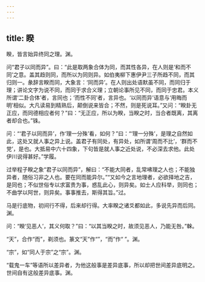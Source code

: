 ```yaml
---
---
---
```

title: 睽
---







睽，皆言始异终同之理。渊。

问“君子以同而异”。曰：“此是取两象合体为同，而其性各异，在人则是‘和而不同’之意。盖其趋则同，而所以为同则异。如伯夷柳下惠伊尹三子所趋不同，而其归则一。彖辞言睽而同，大象言：‘同而异’。在人则出处语默虽不同，而同归于理；讲论文字为说不同，而同于求合义理；立朝论事所见不同，而同于忠君。本义所谓‘二卦合体’者，言同也；‘而性不同’者，言异也。‘以同而异’语意与‘用晦而明’相似。大凡读易到精熟后，颠倒说来皆合；不然，则是死说耳。”又问：“睽卦无正应，而同德相应者何？”曰：“无正应，所以为睽，当睽之时，当合者既离，其离者却合也。”铢。

问：“‘君子以同而异’，作‘理一分殊’看，如何？”曰：“‘理一分殊’，是理之自然如此，这处又就人事之异上说。盖君子有同处，有异处，如所谓‘周而不比’，‘群而不党’，是也。大抵易中六十四象，下句皆是就人事之近处说，不必深去求他。此处伊川说得甚好。”学履。

过举程子睽之象“君子以同而异”，解曰：“不能大同者，乱常咈理之人也；不能独异者，随俗习非之人也。要在同而能异尔。”“又如今之言地理者，必欲择地之吉，是同也；不似世俗专以求富贵为事，惑乱此心，则异矣。如士人应科举，则同也；不曲学以阿世，则异矣。事事推去，斯得其旨。”过。

马是行底物，初间行不得，后来却行得。大率睽之诸爻都如此，多说先异而后同。渊。

问：“睽‘见恶人’，其义何取？”曰：“以其当睽之时，故须见恶人，乃能无咎。”榦。

“天”，合作“而”，剃须也。篆文“天”作“”，“而”作“ ”。渊。

“宗”，如“同人于宗”之“宗”。渊。

“载鬼一车”等语所以差异者，为他这般事是差异底事，所以却把世间差异底明之。世间自有这般差异底事。渊。